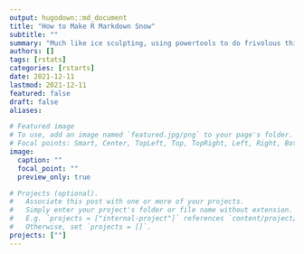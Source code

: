 ```yaml
---
output: hugodown::md_document
title: "How to Make R Markdown Snow"
subtitle: ""
summary: "Much like ice sculpting, using powertools to do frivolous things"
authors: []
tags: [rstats]
categories: [rstarts]
date: 2021-12-11
lastmod: 2021-12-11
featured: false
draft: false
aliases:

# Featured image
# To use, add an image named `featured.jpg/png` to your page's folder.
# Focal points: Smart, Center, TopLeft, Top, TopRight, Left, Right, BottomLeft, Bottom, BottomRight.
image:
  caption: ""
  focal_point: ""
  preview_only: true

# Projects (optional).
#   Associate this post with one or more of your projects.
#   Simply enter your project's folder or file name without extension.
#   E.g. `projects = ["internal-project"]` references `content/project/deep-learning/index.md`.
#   Otherwise, set `projects = []`.
projects: [""]
---
```

